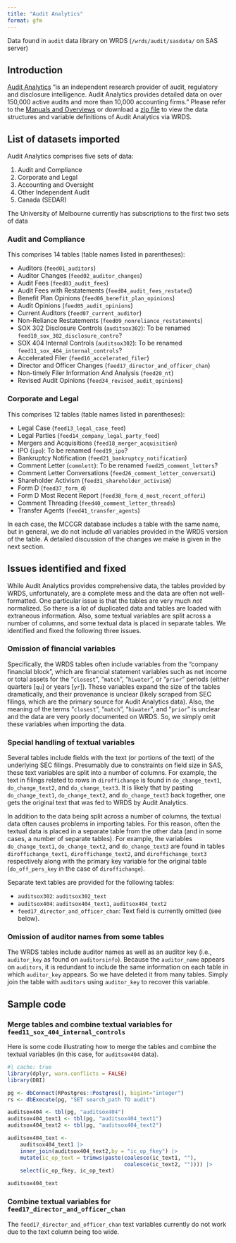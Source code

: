 ```yaml
---
title: "Audit Analytics"
format: gfm
---
```


Data found in `audit` data library on WRDS (`/wrds/audit/sasdata/` on SAS server)

## Introduction
[Audit Analytics](https://www.auditanalytics.com/) "is an independent research provider of audit, regulatory and disclosure intelligence. Audit Analytics provides detailed data on over 150,000 active audits and more than 10,000 accounting firms." Please refer to the [Manuals and Overviews](https://wrds-www.wharton.upenn.edu/pages/support/manuals-and-overviews/audit-analytics/) or download a [zip file](https://github.com/mccgr/wrds_pg/blob/master/audit/AuditAnalyticsManuals.zip?raw=true) to view the data structures and variable definitions of Audit Analytics via WRDS.

## List of datasets imported

Audit Analytics comprises five sets of data:

 1. Audit and Compliance
 2. Corporate and Legal
 3. Accounting and Oversight
 4. Other Independent Audit
 5. Canada (SEDAR)

The University of Melbourne currently has subscriptions to the first two sets of data

### Audit and Compliance

This comprises 14 tables (table names listed in parentheses):

- Auditors (`feed01_auditors`)
- Auditor Changes (`feed02_auditor_changes`)
- Audit Fees (`feed03_audit_fees`)
- Audit Fees with Restatements (`feed04_audit_fees_restated`)
- Benefit Plan Opinions (`feed06_benefit_plan_opinions`)
- Audit Opinions (`feed05_audit_opinions`)
- Current Auditors (`feed07_current_auditor`)
- Non-Reliance Restatements (`feed09_nonreliance_restatements`)
- SOX 302 Disclosure Controls (`auditsox302`): To be renamed `feed10_sox_302_disclosure_contro`?
- SOX 404 Internal Controls (`auditsox302`): To be renamed `feed11_sox_404_internal_controls`?
- Accelerated Filer (`feed16_accelerated_filer`)
- Director and Officer Changes (`feed17_director_and_officer_chan`)
- Non-timely Filer Information And Analysis (`feed20_nt`)
- Revised Audit Opinions (`feed34_revised_audit_opinions`)

### Corporate and Legal

This comprises 12 tables (table names listed in parentheses):

 - Legal Case (`feed13_legal_case_feed`)
 - Legal Parties (`feed14_company_legal_party_feed`)
 - Mergers and Acquisitions (`feed18_merger_acquisition`)
 - IPO (`ipo`): To be renamed `feed19_ipo`?
 - Bankruptcy Notification (`feed21_bankruptcy_notification`)
 - Comment Letter (`commlett`): To be renamed `feed25_comment_letters`?
 - Comment Letter Conversations (`feed26_comment_letter_conversati`) 
 - Shareholder Activism (`feed31_shareholder_activism`)
 - Form D (`feed37_form_d`)
 - Form D Most Recent Report (`feed38_form_d_most_recent_offeri`)
 - Comment Threading (`feed40_comment_letter_threads`)
 - Transfer Agents (`feed41_transfer_agents`)
 
In each case, the MCCGR database includes a table with the same name, but in general, we do not include *all* variables provided in the WRDS version of the table.
A detailed discussion of the changes we make is given in the next section.

## Issues identified and fixed

While Audit Analytics provides comprehensive data, the tables provided by WRDS, unfortunately, are a complete mess and the data are often not well-formatted. One particular issue is that the tables are very much *not* normalized. So there is a lot of duplicated data and tables are loaded with extraneous information. Also, some textual variables are split across a number of columns, and some textual data is placed in separate tables. We identified and fixed the following three issues.

### Omission of financial variables

Specifically, the WRDS tables often include variables from the "company financial block", which are financial statement variables such as net income or total assets for the "`closest`", "`match`", "`hiwater`", or "`prior`" periods (either quarters [`qu`] or years [`yr`]).
These variables expand the size of the tables dramatically, and their provenance is unclear (likely scraped from SEC filings, which are the primary source for Audit Analytics data).
Also, the meaning of the terms "`closest`", "`match`", "`hiwater`", and "`prior`" is unclear and the data are very poorly documented on WRDS.
So, we simply omit these variables when importing the data.

### Special handling of textual variables

Several tables include fields with the text (or portions of the text) of the underlying SEC filings.
Presumably due to constraints on field size in SAS, these text variables are split into a number of columns.
For example, the text in filings related to rows in `diroffichange` is found in `do_change_text1`, `do_change_text2`, and `do_change_text3`. It is likely that by pasting `do_change_text1`, `do_change_text2`, and `do_change_text3` back together, one gets the original text that was fed to WRDS by Audit Analytics.

In addition to the data being split across a number of columns, the textual data often causes problems in importing tables.
For this reason, often the textual data is placed in a separate table from the other data (and in some cases, a number of separate tables).
For example, the variables `do_change_text1`, `do_change_text2`, and `do_change_text3` are found in tables `diroffichange_text1`, `diroffichange_text2`, and `diroffichange_text3` respectively along with the primary key variable for the original table (`do_off_pers_key` in the case of `diroffichange`).

Separate text tables are provided for the following tables:

- `auditsox302`: `auditsox302_text`
- `auditsox404`: `auditsox404_text1`, `auditsox404_text2`
- `feed17_director_and_officer_chan`: Text field is currently omitted (see below).

### Omission of auditor names from some tables

The WRDS tables include auditor names as well as an auditor key (i.e., `auditor_key` as found on `auditorsinfo`).
Because the `auditor_name` appears on `auditors`, it is redundant to include the same information on each table in which `auditor_key` appears. 
So we have deleted it from many tables.
Simply join the table with `auditors` using `auditor_key` to recover this variable.

## Sample code

### Merge tables and combine textual variables for `feed11_sox_404_internal_controls`

Here is some code illustrating how to merge the tables and combine the textual variables (in this case, for `auditsox404` data).

```r
#| cache: true
library(dplyr, warn.conflicts = FALSE)
library(DBI)

pg <- dbConnect(RPostgres::Postgres(), bigint="integer")
rs <- dbExecute(pg, "SET search_path TO audit")

auditsox404 <- tbl(pg, "auditsox404")
auditsox404_text1 <- tbl(pg, "auditsox404_text1")
auditsox404_text2 <- tbl(pg, "auditsox404_text2")

auditsox404_text <-
    auditsox404_text1 |>
    inner_join(auditsox404_text2,by = "ic_op_fkey") |>
    mutate(ic_op_text = trimws(paste(coalesce(ic_text1, ""),
                                     coalesce(ic_text2, "")))) |>
    select(ic_op_fkey, ic_op_text)

auditsox404_text
```

### Combine textual variables for `feed17_director_and_officer_chan`

The `feed17_director_and_officer_chan` text variables currently do not work due to the text column being too wide.
